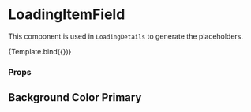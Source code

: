 

<Meta title="Components/Loading/LoadingItemField" component={LoadingField} />

# LoadingItemField

This component is used in `LoadingDetails` to generate the placeholders.


<Canvas>
  <Story name="Default">{Template.bind({})}</Story>
</Canvas>

### Props

<ArgsTable story="Default" />

## Background Color Primary

<Canvas>
  <Story name="Background Color Primary">
    <LoadingField backgroundColor="primary" />
  </Story>
</Canvas>
